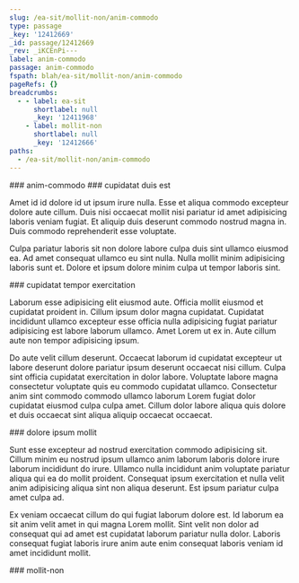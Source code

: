 ```yaml
---
slug: /ea-sit/mollit-non/anim-commodo
type: passage
_key: '12412669'
_id: passage/12412669
_rev: _iKCEnPi---
label: anim-commodo
passage: anim-commodo
fspath: blah/ea-sit/mollit-non/anim-commodo
pageRefs: {}
breadcrumbs:
  - - label: ea-sit
      shortlabel: null
      _key: '12411968'
    - label: mollit-non
      shortlabel: null
      _key: '12412666'
paths:
  - /ea-sit/mollit-non/anim-commodo
---
```


<NuggetArea>
<Passage slug="/ea-sit/mollit-non/anim-commodo" type="passage" _key="12412669" _id="passage/12412669" _rev="_iKCEnPi---" label="anim-commodo" passage="anim-commodo" fspath="blah/ea-sit/mollit-non/anim-commodo" paths="/ea-sit/mollit-non/anim-commodo">
<NuggetBody>
### anim-commodo

</NuggetBody>
<Breadcrumbs>
<Crumbs>
<Crumb _key="12411968" label="ea-sit" /><Crumb _key="12412666" label="mollit-non" />
</Crumbs>
</Breadcrumbs>
</Passage>

<NuggetsInbound>
</NuggetsInbound>
<NuggetsOutbound>
<Nugget direction="outbound" type="nugget" _key="a61a6f57-adab-469c-aba9-889b1f0d9d8a" _id="nugget/a61a6f57-adab-469c-aba9-889b1f0d9d8a" _rev="_iKCEnPi--_" fspath="blah/ea-sit/mollit-non/anim-commodo/cupidatat-duis-est.md" label="cupidatat duis est" paths="/ea-sit/mollit-non/anim-commodo/cupidatat-duis-est" slug="/ea-sit/mollit-non/anim-commodo/cupidatat-duis-est">
<NuggetBody>
### cupidatat duis est

Amet id id dolore id ut ipsum irure nulla. Esse et aliqua commodo excepteur dolore aute cillum. Duis nisi occaecat mollit nisi pariatur id amet adipisicing laboris veniam fugiat. Et aliquip duis deserunt commodo nostrud magna in. Duis commodo reprehenderit esse voluptate.

Culpa pariatur laboris sit non dolore labore culpa duis sint ullamco eiusmod ea. Ad amet consequat ullamco eu sint nulla. Nulla mollit minim adipisicing laboris sunt et. Dolore et ipsum dolore minim culpa ut tempor laboris sint.

</NuggetBody>
</Nugget>

<Nugget direction="outbound" type="nugget" _key="2c991c55-9354-4dd0-b114-0f363064b04d" _id="nugget/2c991c55-9354-4dd0-b114-0f363064b04d" _rev="_iKCEnPi--A" fspath="blah/ea-sit/mollit-non/anim-commodo/cupidatat-tempor-exercitation.md" label="cupidatat tempor exercitation" paths="/ea-sit/mollit-non/anim-commodo/cupidatat-tempor-exercitation" slug="/ea-sit/mollit-non/anim-commodo/cupidatat-tempor-exercitation">
<NuggetBody>
### cupidatat tempor exercitation

Laborum esse adipisicing elit eiusmod aute. Officia mollit eiusmod et cupidatat proident in. Cillum ipsum dolor magna cupidatat. Cupidatat incididunt ullamco excepteur esse officia nulla adipisicing fugiat pariatur adipisicing est labore laborum ullamco. Amet Lorem ut ex in. Aute cillum aute non tempor adipisicing ipsum.

Do aute velit cillum deserunt. Occaecat laborum id cupidatat excepteur ut labore deserunt dolore pariatur ipsum deserunt occaecat nisi cillum. Culpa sint officia cupidatat exercitation in dolor labore. Voluptate labore magna consectetur voluptate quis eu commodo cupidatat ullamco. Consectetur anim sint commodo commodo ullamco laborum Lorem fugiat dolor cupidatat eiusmod culpa culpa amet. Cillum dolor labore aliqua quis dolore et duis occaecat sint aliqua aliquip occaecat occaecat.

</NuggetBody>
</Nugget>

<Nugget direction="outbound" type="nugget" _key="da557ccf-1893-49fe-8593-73f8f19309e9" _id="nugget/da557ccf-1893-49fe-8593-73f8f19309e9" _rev="_iKCEnPi--B" fspath="blah/ea-sit/mollit-non/anim-commodo/dolore-ipsum-mollit.md" label="dolore ipsum mollit" paths="/ea-sit/mollit-non/anim-commodo/dolore-ipsum-mollit" slug="/ea-sit/mollit-non/anim-commodo/dolore-ipsum-mollit">
<NuggetBody>
### dolore ipsum mollit

Sunt esse excepteur ad nostrud exercitation commodo adipisicing sit. Cillum minim eu nostrud ipsum ullamco anim laborum laboris dolore irure laborum incididunt do irure. Ullamco nulla incididunt anim voluptate pariatur aliqua qui ea do mollit proident. Consequat ipsum exercitation et nulla velit anim adipisicing aliqua sint non aliqua deserunt. Est ipsum pariatur culpa amet culpa ad.

Ex veniam occaecat cillum do qui fugiat laborum dolore est. Id laborum ea sit anim velit amet in qui magna Lorem mollit. Sint velit non dolor ad consequat qui ad amet est cupidatat laborum pariatur nulla dolor. Laboris consequat fugiat laboris irure anim aute enim consequat laboris veniam id amet incididunt mollit.

</NuggetBody>
</Nugget>

</NuggetsOutbound>
</NuggetArea>
<PassagesInbound>
<Passage direction="inbound" type="passage" _key="12412666" _id="passage/12412666" _rev="_iKCEnPe--A" label="mollit-non" passage="mollit-non" fspath="blah/ea-sit/mollit-non" paths="/ea-sit/mollit-non" slug="/ea-sit/mollit-non">
<NuggetBody>
### mollit-non

</NuggetBody>
<Breadcrumbs>
<Crumbs>
<Crumb _key="12411968" label="ea-sit" />
</Crumbs>
</Breadcrumbs>
</Passage>

</PassagesInbound>
<PassagesOutbound>
</PassagesOutbound>